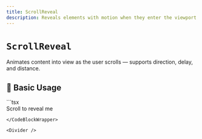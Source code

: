 ```yaml
---
title: ScrollReveal
description: Reveals elements with motion when they enter the viewport.
---
```



# `ScrollReveal`

Animates content into view as the user scrolls — supports direction, delay, and distance.

<Divider />

## 🚀 Basic Usage

<CodeBlockWrapper language="tsx">
  ```tsx
  <ScrollReveal>
    <div className="p-6 bg-surface rounded">Scroll to reveal me</div>
  </ScrollReveal>

```
</CodeBlockWrapper>

<Divider />
```
